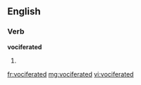 ==English==

===Verb===
'''vociferated'''

# {{past of|[[vociferate]]}}

[[fr:vociferated]]
[[mg:vociferated]]
[[vi:vociferated]]
